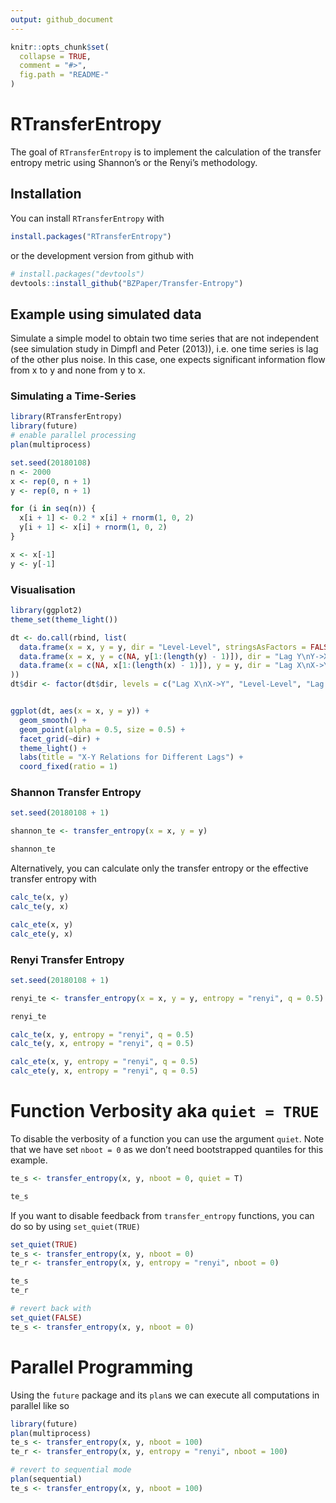 ```yaml
---
output: github_document
---
```


<!-- README.md is generated from README.Rmd. Please edit that file -->

```r
knitr::opts_chunk$set(
  collapse = TRUE,
  comment = "#>",
  fig.path = "README-"
)
```

# RTransferEntropy

The goal of `RTransferEntropy` is to implement the calculation of the transfer entropy metric using Shannon's or the Renyi's methodology.

## Installation

You can install `RTransferEntropy` with
```r
install.packages("RTransferEntropy")
```

or the development version from github with

```r
# install.packages("devtools")
devtools::install_github("BZPaper/Transfer-Entropy")
```

## Example using simulated data

Simulate a simple model to obtain two time series that are not independent (see simulation study in Dimpfl and Peter (2013)),
i.e. one time series is lag of the other plus noise. In this case, one expects significant information flow from x to y 
and none from y to x.

### Simulating a Time-Series
```r
library(RTransferEntropy)
library(future)
# enable parallel processing
plan(multiprocess)

set.seed(20180108)
n <- 2000
x <- rep(0, n + 1)
y <- rep(0, n + 1)

for (i in seq(n)) {
  x[i + 1] <- 0.2 * x[i] + rnorm(1, 0, 2)
  y[i + 1] <- x[i] + rnorm(1, 0, 2)
}

x <- x[-1]
y <- y[-1]
```


### Visualisation
```r
library(ggplot2)
theme_set(theme_light())

dt <- do.call(rbind, list(
  data.frame(x = x, y = y, dir = "Level-Level", stringsAsFactors = FALSE),
  data.frame(x = x, y = c(NA, y[1:(length(y) - 1)]), dir = "Lag Y\nY->X", stringsAsFactors = FALSE),
  data.frame(x = c(NA, x[1:(length(x) - 1)]), y = y, dir = "Lag X\nX->Y", stringsAsFactors = FALSE)
))
dt$dir <- factor(dt$dir, levels = c("Lag X\nX->Y", "Level-Level", "Lag Y\nY->X"))


ggplot(dt, aes(x = x, y = y)) + 
  geom_smooth() +
  geom_point(alpha = 0.5, size = 0.5) +
  facet_grid(~dir) +
  theme_light() +
  labs(title = "X-Y Relations for Different Lags") +
  coord_fixed(ratio = 1)
```

### Shannon Transfer Entropy
```r
set.seed(20180108 + 1)

shannon_te <- transfer_entropy(x = x, y = y)

shannon_te
```

Alternatively, you can calculate only the transfer entropy or the effective transfer entropy with
```r
calc_te(x, y)
calc_te(y, x)

calc_ete(x, y)
calc_ete(y, x)
```


### Renyi Transfer Entropy
```r
set.seed(20180108 + 1)

renyi_te <- transfer_entropy(x = x, y = y, entropy = "renyi", q = 0.5)

renyi_te

calc_te(x, y, entropy = "renyi", q = 0.5)
calc_te(y, x, entropy = "renyi", q = 0.5)

calc_ete(x, y, entropy = "renyi", q = 0.5)
calc_ete(y, x, entropy = "renyi", q = 0.5)
```

# Function Verbosity aka `quiet = TRUE`

To disable the verbosity of a function you can use the argument `quiet`. Note that we have set `nboot = 0` as we don't need bootstrapped quantiles for this example.
```r
te_s <- transfer_entropy(x, y, nboot = 0, quiet = T)

te_s
```

If you want to disable feedback from `transfer_entropy` functions, you can do so by using `set_quiet(TRUE)`
```r
set_quiet(TRUE)
te_s <- transfer_entropy(x, y, nboot = 0)
te_r <- transfer_entropy(x, y, entropy = "renyi", nboot = 0)

te_s
te_r

# revert back with
set_quiet(FALSE)
te_s <- transfer_entropy(x, y, nboot = 0)
```

# Parallel Programming

Using the `future` package and its `plan`s we can execute all computations in parallel like so
```r
library(future)
plan(multiprocess)
te_s <- transfer_entropy(x, y, nboot = 100)
te_r <- transfer_entropy(x, y, entropy = "renyi", nboot = 100)

# revert to sequential mode
plan(sequential)
te_s <- transfer_entropy(x, y, nboot = 100)
```
